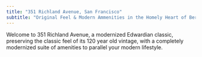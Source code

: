 ```yaml
---
title: "351 Richland Avenue, San Francisco"
subtitle: "Original Feel & Modern Ammenities in the Homely Heart of Bernal Heights!"
---
```


Welcome to 351 Richland Avenue, a modernized Edwardian classic, preserving the classic feel of its 120 year old vintage, with a completely modernized suite of amenities to parallel your modern lifestyle.